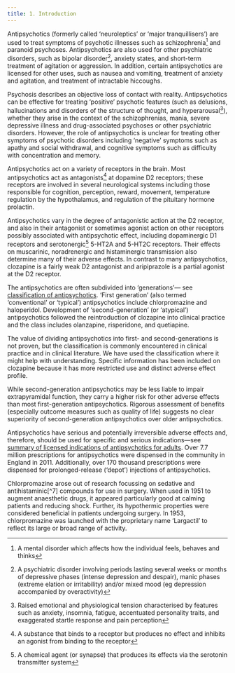 ```yaml
---
title: 1. Introduction
---
```



Antipsychotics (formerly called ‘neuroleptics’ or ‘major tranquillisers’) are used to treat symptoms of psychotic illnesses such as schizophrenia[^1] and paranoid psychoses. Antipsychotics are also used for other psychiatric disorders, such as bipolar disorder[^2], anxiety states, and short-term treatment of agitation or aggression. In addition, certain antipsychotics are licensed for other uses, such as nausea and vomiting, treatment of anxiety and agitation, and treatment of intractable hiccoughs.

Psychosis describes an objective loss of contact with reality. Antipsychotics can be effective for treating ‘positive’ psychotic features (such as delusions, hallucinations and disorders of the structure of thought, and hyperarousal[^3]), whether they arise in the context of the schizophrenias, mania, severe depressive illness and drug-associated psychoses or other psychiatric disorders. However, the role of antipsychotics is unclear for treating other symptoms of psychotic disorders including ‘negative’ symptoms such as apathy and social withdrawal, and cognitive symptoms such as difficulty with concentration and memory.

Antipsychotics act on a variety of receptors in the brain. Most antipsychotics act as antagonists[^4] at dopamine D2 receptors; these receptors are involved in several neurological systems including those responsible for cognition, perception, reward, movement, temperature regulation by the hypothalamus, and regulation of the pituitary hormone prolactin.

Antipsychotics vary in the degree of antagonistic action at the D2 receptor, and also in their antagonist or sometimes agonist action on other receptors possibly associated with antipsychotic effect, including dopaminergic D1 receptors and serotonergic[^5] 5-HT2A and 5-HT2C receptors. Their effects on muscarinic, noradrenergic and histaminergic transmission also determine many of their adverse effects. In contrast to many antipsychotics, clozapine is a fairly weak D2 antagonist and aripiprazole is a partial agonist at the D2 receptor.

The antipsychotics are often subdivided into ‘generations’— see [classification of antipsychotics](/antipsychotics/CON155606_41). ‘First generation’ (also termed ‘conventional’ or ‘typical’) antipsychotics include chlorpromazine and haloperidol. Development of ‘second-generation’ (or ‘atypical’) antipsychotics followed the reintroduction of clozapine into clinical practice and the class includes olanzapine, risperidone, and quetiapine.

The value of dividing antipsychotics into first- and second-generations is not proven, but the classification is commonly encountered in clinical practice and in clinical literature. We have used the classification where it might help with understanding. Specific information has been included on clozapine because it has more restricted use and distinct adverse effect profile.

While second-generation antipsychotics may be less liable to impair extrapyramidal function, they carry a higher risk for other adverse effects than most first-generation antipsychotics. Rigorous assessment of benefits (especially outcome measures such as quality of life) suggests no clear superiority of second-generation antipsychotics over older antipsychotics.

Antipsychotics have serious and potentially irreversible adverse effects and, therefore, should be used for specific and serious indications—see [summary of licensed indications of antipsychotics for adults](../../assets/CON185680.pdf). Over 7.7 million prescriptions for antipsychotics were dispensed in the community in England in 2011. Additionally, over 170 thousand prescriptions were dispensed for prolonged-release (‘depot’) injections of antipsychotics.

  
<Expander title="Did you know...">
 <p>
  Chlorpromazine arose out of research focussing on sedative and antihistaminic[^7] compounds for use in surgery. When used in 1951 to augment anaesthetic drugs, it appeared particularly good at calming patients and reducing shock. Further, its hypothermic properties were considered beneficial in patients undergoing surgery. In 1953, chlorpromazine was launched with the proprietary name ‘Largactil’ to reflect its large or broad range of activity.
 </p>
</Expander>




[^1]: A mental disorder which affects how the individual feels, behaves and thinks


[^2]: A psychiatric disorder involving periods lasting several weeks or months of depressive phases (intense depression and despair), manic phases (extreme elation or irritability) and/or mixed mood (eg depression accompanied by overactivity)


[^3]: Raised emotional and physiological tension characterised by features such as anxiety, insomnia, fatigue, accentuated personality traits, and exaggerated startle response and pain perception


[^4]: A substance that binds to a receptor but produces no effect and inhibits an agonist from binding to the receptor


[^5]: A chemical agent (or synapse) that produces its effects via the serotonin transmitter system


[^6]: A substance that blocks the effects of histamine. Histamine is released when the body mounts an immune response; also, histamine is a neurotransmitter and it regulates the functioning of the gastrointestinal system. Of the histamine receptors; histamine H<sub>1</sub> receptor is involved in immune reactions, motion sickness and sleep regulation, while histamine H<sub>3</sub> receptor is activated by histamine acting as a neurotransmitter


[^7]: A substance that blocks the effects of histamine. Histamine is released when the body mounts an immune response; also, histamine is a neurotransmitter and it regulates the functioning of the gastrointestinal system. Of the histamine receptors; histamine H<sub>1</sub> receptor is involved in immune reactions, motion sickness and sleep regulation, while histamine H<sub>3</sub> receptor is activated by histamine acting as a neurotransmitter
